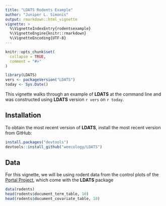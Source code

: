```yaml
---
title: "LDATS Rodents Example"
author: "Juniper L. Simonis"
output: rmarkdown::html_vignette
vignette: >
  %\VignetteIndexEntry{rodentsexample}
  %\VignetteEngine{knitr::rmarkdown}
  %\VignetteEncoding{UTF-8}
---
```


```r
knitr::opts_chunk$set(
  collapse = TRUE,
  comment = "#>"
)
```

```r
library(LDATS)
vers <- packageVersion("LDATS")
today <- Sys.Date()
```

This vignette walks through an example of **LDATS** at the command line and
was constructed using **LDATS** version `r vers` on `r today`.


## Installation

To obtain the most recent version of **LDATS**, install the most recent 
version from GitHub:

```r
install.packages("devtools")
devtools::install_github("weecology/LDATS")
```

## Data

For this vignette, we will be using rodent data from the control plots of the
[Portal Project](https://github.com/weecology/portaldata), which come with
the **LDATS** package

```r
data(rodents)
head(rodents$document_term_table, 10)
head(rodents$document_covariate_table, 10)
```


